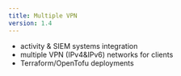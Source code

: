 ```yaml
---
title: Multiple VPN
version: 1.4
---
```


- activity & SIEM systems integration
- multiple VPN (IPv4&IPv6) networks for clients
- Terraform/OpenTofu deployments
